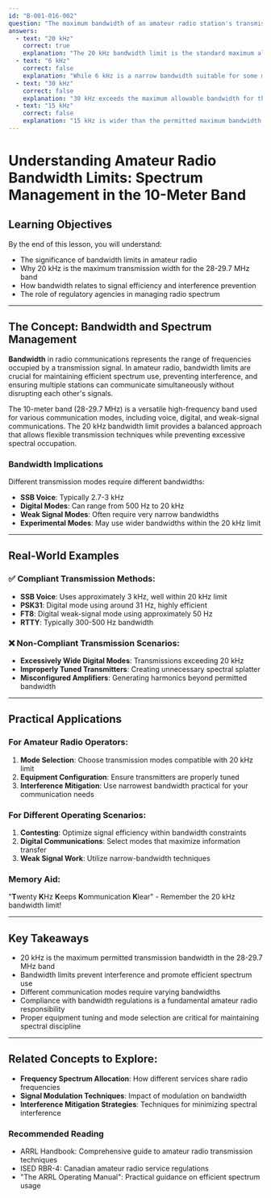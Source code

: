 ```yaml
---
id: "B-001-016-002"
question: "The maximum bandwidth of an amateur radio station's transmission allowed in the band 28 MHz to 29.7 MHz is:"
answers:
  - text: "20 kHz"
    correct: true
    explanation: "The 20 kHz bandwidth limit is the standard maximum allowable transmission width for amateur radio in the 10-meter band (28-29.7 MHz). This specification ensures efficient spectrum usage, minimizes interference between stations, and complies with ISED (Innovation, Science and Economic Development Canada) regulations for amateur radio frequency management. The bandwidth limit helps maintain orderly and efficient communication across shared amateur radio frequencies."
  - text: "6 kHz"
    correct: false
    explanation: "While 6 kHz is a narrow bandwidth suitable for some modes like SSB voice, it is not the specified maximum bandwidth for the 10-meter band. This bandwidth would be too restrictive for some digital modes and modern amateur radio transmission techniques used in the 28-29.7 MHz range."
  - text: "30 kHz"
    correct: false
    explanation: "30 kHz exceeds the maximum allowable bandwidth for this frequency band. Such a wide transmission would potentially cause significant interference with other amateur radio stations and violate ISED spectrum management regulations."
  - text: "15 kHz"
    correct: false
    explanation: "15 kHz is wider than the permitted maximum bandwidth for this frequency band. Transmitting with this bandwidth would create excessive interference and fail to comply with amateur radio frequency usage regulations."
---
```


# Understanding Amateur Radio Bandwidth Limits: Spectrum Management in the 10-Meter Band

## Learning Objectives
By the end of this lesson, you will understand:
- The significance of bandwidth limits in amateur radio
- Why 20 kHz is the maximum transmission width for the 28-29.7 MHz band
- How bandwidth relates to signal efficiency and interference prevention
- The role of regulatory agencies in managing radio spectrum

---

## The Concept: Bandwidth and Spectrum Management

**Bandwidth** in radio communications represents the range of frequencies occupied by a transmission signal. In amateur radio, bandwidth limits are crucial for maintaining efficient spectrum use, preventing interference, and ensuring multiple stations can communicate simultaneously without disrupting each other's signals.

The 10-meter band (28-29.7 MHz) is a versatile high-frequency band used for various communication modes, including voice, digital, and weak-signal communications. The 20 kHz bandwidth limit provides a balanced approach that allows flexible transmission techniques while preventing excessive spectral occupation.

### Bandwidth Implications

Different transmission modes require different bandwidths:
- **SSB Voice**: Typically 2.7-3 kHz
- **Digital Modes**: Can range from 500 Hz to 20 kHz
- **Weak Signal Modes**: Often require very narrow bandwidths
- **Experimental Modes**: May use wider bandwidths within the 20 kHz limit

---

## Real-World Examples

### ✅ Compliant Transmission Methods:
- **SSB Voice**: Uses approximately 3 kHz, well within 20 kHz limit
- **PSK31**: Digital mode using around 31 Hz, highly efficient
- **FT8**: Digital weak-signal mode using approximately 50 Hz
- **RTTY**: Typically 300-500 Hz bandwidth

### ❌ Non-Compliant Transmission Scenarios:
- **Excessively Wide Digital Modes**: Transmissions exceeding 20 kHz
- **Improperly Tuned Transmitters**: Creating unnecessary spectral splatter
- **Misconfigured Amplifiers**: Generating harmonics beyond permitted bandwidth

---

## Practical Applications

### For Amateur Radio Operators:
1. **Mode Selection**: Choose transmission modes compatible with 20 kHz limit
2. **Equipment Configuration**: Ensure transmitters are properly tuned
3. **Interference Mitigation**: Use narrowest bandwidth practical for your communication needs

### For Different Operating Scenarios:
1. **Contesting**: Optimize signal efficiency within bandwidth constraints
2. **Digital Communications**: Select modes that maximize information transfer
3. **Weak Signal Work**: Utilize narrow-bandwidth techniques

### Memory Aid:
"**T**wenty **K**Hz **K**eeps **K**ommunication **K**lear" - Remember the 20 kHz bandwidth limit!

---

## Key Takeaways

- 20 kHz is the maximum permitted transmission bandwidth in the 28-29.7 MHz band
- Bandwidth limits prevent interference and promote efficient spectrum use
- Different communication modes require varying bandwidths
- Compliance with bandwidth regulations is a fundamental amateur radio responsibility
- Proper equipment tuning and mode selection are critical for maintaining spectral discipline

---

## Related Concepts to Explore:
- **Frequency Spectrum Allocation**: How different services share radio frequencies
- **Signal Modulation Techniques**: Impact of modulation on bandwidth
- **Interference Mitigation Strategies**: Techniques for minimizing spectral interference

### Recommended Reading
- ARRL Handbook: Comprehensive guide to amateur radio transmission techniques
- ISED RBR-4: Canadian amateur radio service regulations
- "The ARRL Operating Manual": Practical guidance on efficient spectrum usage
